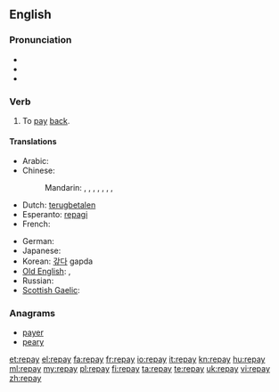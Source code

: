 ==English==

===Pronunciation===
* {{IPA|/ɻiˈpeɪ/}}
* {{audio|en-us-repay.ogg|Audio (US)}}
* {{rhymes|eɪ}}

===Verb===
{{en-verb|repays|repaying|repaid|repaid}}

# To [[pay]] [[back]].

====Translations====
{{trans-top|to pay back}}
* Arabic: {{t|ar|جازى|tr=jaaza}}
* Chinese:
*: Mandarin: {{t-|cmn|賠|sc=Hani}},  {{t-|cmn|赔|tr=péi|sc=Hani}},  {{t|cmn|報償|sc=Hani}},  {{t|cmn|报偿|tr=bàocháng|sc=Hani}},  {{t-|cmn|償|sc=Hani}},  {{t-|cmn|偿|tr=cháng|sc=Hani}},  {{t|cmn|償還|sc=Hani}},  {{t|cmn|偿还|tr=chánghuán|sc=Hani}}
* Dutch: [[terugbetalen]]
* Esperanto: [[repagi]]
* French: {{t+|fr|repayer}}
{{trans-mid}}
* German: {{t|de|zurückzahlen}}
* Japanese: {{t|ja|払い戻す|tr=はらいもどす, haraimodosu}}
* Korean: [[갚다]] gapda
* [[Old English]]: {{t-|ang|gieldan|alt=ġieldan|xs=Old English}}, {{t-|ang|forgieldan|alt=forġieldan|xs=Old English}}
* Russian: {{t|ru|отплатить|tr=otplatít'}}
* [[Scottish Gaelic]]: {{t|gd|ath-dhìol}}
{{trans-bottom}}

===Anagrams===
* [[payer#English|payer]]
* [[peary#English|peary]]

[[et:repay]]
[[el:repay]]
[[fa:repay]]
[[fr:repay]]
[[io:repay]]
[[it:repay]]
[[kn:repay]]
[[hu:repay]]
[[ml:repay]]
[[my:repay]]
[[pl:repay]]
[[fi:repay]]
[[ta:repay]]
[[te:repay]]
[[uk:repay]]
[[vi:repay]]
[[zh:repay]]